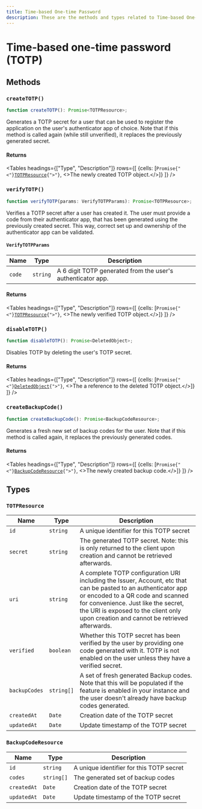 ```yaml
---
title: Time-based One-time Password
description: These are the methods and types related to Time-based One-time Password (TOTP) functionality that allow you to generate and verify TOTP secrets, disable TOTP, and manage backup codes for user authentication.
---
```


# Time-based one-time password (TOTP)

## Methods

### `createTOTP()`

```typescript
function createTOTP(): Promise<TOTPResource>;
```

Generates a TOTP secret for a user that can be used to register the application on the user's authenticator app of choice. Note that if this method is called again (while still unverified), it replaces the previously generated secret.


#### Returns

<Tables
  headings={["Type", "Description"]}
  rows={[
{cells: [<code>Promise{"<"}<a href="#totp-resource">TOTPResource</a>{">"}</code>, <>The newly created TOTP object.</>]}
 ]}
  />


### `verifyTOTP()`

```typescript
function verifyTOTP(params: VerifyTOTPParams): Promise<TOTPResource>;
```

Verifies a TOTP secret after a user has created it. The user must provide a code from their authenticator app, that has been generated using the previously created secret. This way, correct set up and ownership of the authenticator app can be validated.

#### `VerifyTOTPParams`

| Name | Type | Description |
| --- | --- | --- |
| `code` | `string` | A 6 digit TOTP generated from the user's authenticator app. |

#### Returns

<Tables
  headings={["Type", "Description"]}
  rows={[
{cells: [<code>Promise{"<"}<a href="#totp-resource">TOTPResource</a>{">"}</code>, <>The newly verified TOTP object.</>]}
 ]}
  />


### `disableTOTP()`

```typescript
function disableTOTP(): Promise<DeletedObject>;
```

Disables TOTP by deleting the user's TOTP secret.

#### Returns

<Tables
  headings={["Type", "Description"]}
  rows={[
{cells: [<code>Promise{"<"}<a href="/docs/references/javascript/types/deleted-object">DeletedObject</a>{">"}</code>, <>The a reference to the deleted TOTP object.</>]}
 ]}
  />

### `createBackupCode()`

```typescript
function createBackupCode(): Promise<BackupCodeResource>;
```

Generates a fresh new set of backup codes for the user. Note that if this method is called again, it replaces the previously generated codes.


#### Returns

<Tables
  headings={["Type", "Description"]}
  rows={[
{cells: [<code>Promise{"<"}<a href="#backup-code-resource">BackupCodeResource</a>{">"}</code>, <>The newly created backup code.</>]}
 ]}
  />

## Types

### `TOTPResource`

| Name | Type | Description |
| --- | --- | --- |
| `id` | `string` | A unique identifier for this TOTP secret |
| `secret` | `string` | The generated TOTP secret. Note: this is only returned to the client upon creation and cannot be retrieved afterwards. |
| `uri` | `string` | A complete TOTP configuration URI including the Issuer, Account, etc that can be pasted to an authenticator app or encoded to a QR code and scanned for convenience. Just like the secret, the URI is exposed to the client only upon creation and cannot be retrieved afterwards. |
| `verified` | `boolean` | Whether this TOTP secret has been verified by the user by providing one code generated with it. TOTP is not enabled on the user unless they have a verified secret. |
| `backupCodes` | `string[]` | A set of fresh generated Backup codes. Note that this will be populated if the feature is enabled in your instance and the user doesn't already have backup codes generated. |
| `createdAt` | `Date` | Creation date of the TOTP secret |
| `updatedAt` | `Date` | Update timestamp of the TOTP secret |

### `BackupCodeResource`

| Name | Type | Description |
| --- | --- | --- |
| `id` | `string` | A unique identifier for this TOTP secret |
| `codes` | `string[]` | The generated set of backup codes |
| `createdAt` | `Date` | Creation date of the TOTP secret |
| `updatedAt` | `Date` | Update timestamp of the TOTP secret |